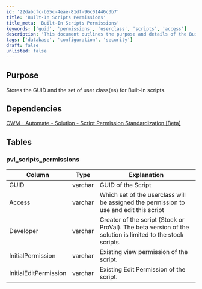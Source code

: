 ```yaml
---
id: '22dabcfc-b55c-4eae-81df-96c01446c3b7'
title: 'Built-In Scripts Permissions'
title_meta: 'Built-In Scripts Permissions'
keywords: ['guid', 'permissions', 'userclass', 'scripts', 'access']
description: 'This document outlines the purpose and details of the Built-In Scripts Permissions, including the GUID and user class assignments for script access and editing. It also highlights dependencies and provides a table detailing the structure of the pvl_scripts_permissions table.'
tags: ['database', 'configuration', 'security']
draft: false
unlisted: false
---
```

## Purpose

Stores the GUID and the set of user class(es) for Built-In scripts.

## Dependencies

[CWM - Automate - Solution - Script Permission Standardization [Beta]](https://proval.itglue.com/DOC-5078775-16760863)

## Tables

### pvl_scripts_permissions

| Column               | Type    | Explanation                                                                                       |
|----------------------|---------|---------------------------------------------------------------------------------------------------|
| GUID                 | varchar | GUID of the Script                                                                                |
| Access               | varchar | Which set of the userclass will be assigned the permission to use and edit this script            |
| Developer            | varchar | Creator of the script (Stock or ProVal). The beta version of the solution is limited to the stock scripts. |
| InitialPermission     | varchar | Existing view permission of the script.                                                          |
| InitialEditPermission | varchar | Existing Edit Permission of the script.                                                           |











